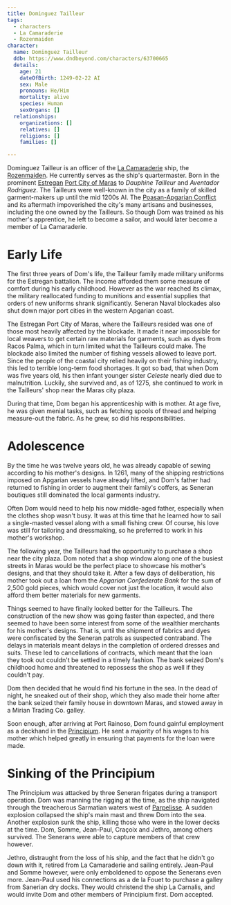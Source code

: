 ```yaml
---
title: Dominguez Tailleur
tags:
  - characters
  - La Camaraderie
  - Rozenmaiden
character:
  name: Dominguez Tailleur
  ddb: https://www.dndbeyond.com/characters/63700665
  details:
    age: 21
    dateOfBirth: 1249-02-22 AI
    sex: Male
    pronouns: He/Him
    mortality: alive
    species: Human
    sexOrgans: []
  relationships:
    organizations: []
    relatives: []
    religions: []
    families: []

---
```


Dominguez Tailleur is an officer of the
[La Camaraderie](/world/organizations/la-camaraderie/) ship, the
[Rozenmaiden](/world/vehicles/rozenmaiden/). He currently serves as the ship's
quartermaster. Born in the prominent [Estregan](/world/locations/estrega/)
[Port City of Maras](/world/locations/port-maras/) to *Dauphine Tailleur* and
*Aventador Rodriguez*. The Tailleurs were well-known in the city as a family of
skilled garment-makers up until the mid 1200s AI. The
[Poasan-Apgarian Conflict](/world/events/poasan-apgarian-conflict/) and its
aftermath impoverished the city's many artisans and businesses, including the
one owned by the Tailleurs. So though Dom was trained as his mother's
apprentice, he left to become a sailor, and would later become a member of La
Camaraderie.

# Early Life

The first three years of Dom's life, the Tailleur family made military uniforms
for the Estregan battalion. The income afforded them some measure of comfort
during his early childhood. However as the war reached its climax, the military
reallocated funding to munitions and essential supplies that orders of new
uniforms shrank significantly. Seneran Naval blockades also shut down major port
cities in the western Apgarian coast.

The Estregan Port City of Maras, where the Tailleurs resided was one of those
most heavily affected by the blockade. It made it near impossible for local
weavers to get certain raw materials for garments, such as dyes from Racos
Palma, which in turn limited what the Tailleurs could make. The blockade also
limited the number of fishing vessels allowed to leave port. Since the people of
the coastal city relied heavily on their fishing industry, this led to terrible
long-term food shortages. It got so bad, that when Dom was five years old, his
then infant younger sister *Celeste* nearly died due to malnutrition. Luckily,
she survived and, as of 1275, she continued to work in the Tailleurs' shop near
the Maras city plaza.

During that time, Dom began his apprenticeship with is mother. At age five, he
was given menial tasks, such as fetching spools of thread and helping
measure-out the fabric. As he grew, so did his responsibilities.

# Adolescence

By the time he was twelve years old, he was already capable of sewing according
to his mother's designs. In 1261, many of the shipping restrictions imposed on
Apgarian vessels have already lifted, and Dom's father had returned to fishing
in order to augment their family's coffers, as Seneran boutiques still dominated
the local garments industry.

Often Dom would need to help his now middle-aged father, especially when the
clothes shop wasn't busy. It was at this time that he learned how to sail a
single-masted vessel along with a small fishing crew. Of course, his love was
still for tailoring and dressmaking, so he preferred to work in his mother's
workshop.

The following year, the Tailleurs had the opportunity to purchase a shop near
the city plaza. Dom noted that a shop window along one of the busiest streets in
Maras would be the perfect place to showcase his mother's designs, and that they
should take it. After a few days of deliberation, his mother took out a loan
from the *Apgarian Confederate Bank* for the sum of 2,500 gold pieces, which
would cover not just the location, it would also afford them better materials
for new garments.

Things seemed to have finally looked better for the Tailleurs. The construction
of the new show was going faster than expected, and there seemed to have been
some interest from some of the wealthier merchants for his mother's designs.
That is, until the shipment of fabrics and dyes were confiscated by the Seneran
patrols as suspected contraband. The delays in materials meant delays in the
completion of ordered dresses and suits. These led to cancellations of
contracts, which meant that the loan they took out couldn't be settled in a
timely fashion. The bank seized Dom's childhood home and threatened to repossess
the shop as well if they couldn't pay.

Dom then decided that he would find his fortune in the sea. In the dead of
night, he sneaked out of their shop, which they also made their home after the
bank seized their family house in downtown Maras, and stowed away in a Mirian
Trading Co. galley.

Soon enough, after arriving at Port Rainoso, Dom found gainful employment as a
deckhand in the [Principium](/world/vehicles/principium/). He sent a majority of
his wages to his mother which helped greatly in ensuring that payments for the
loan were made.

# Sinking of the Principium

The Principium was attacked by three Seneran frigates during a transport
operation. Dom was manning the rigging at the time, as the ship navigated
through the treacherous Sarmatian waters west of
[Parpelisse](/world/locations/parpelisse/). A sudden explosion collapsed the
ship's main mast and threw Dom into the sea. Another explosion sunk the ship,
killing those who were in the lower decks at the time. Dom, Somme, Jean-Paul,
Craçoix and Jethro, among others survived. The Senerans were able to capture
members of that crew however.

Jethro, distraught from the loss of his ship, and the fact that he didn't go
down with it, retired from La Camaraderie and sailing entirely. Jean-Paul and
Somme however, were only emboldened to oppose the Senerans even more. Jean-Paul
used his connections as a de la Fouet to purchase a galley from Sanerian dry
docks. They would christend the ship La Carnalis, and would invite Dom and other
members of Principium first. Dom accepted.
